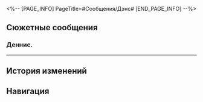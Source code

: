 <%-- [PAGE_INFO]
PageTitle=#Сообщения/Дэнс#
[END_PAGE_INFO] --%>
{{Сообщение Инфобокс
|id          = 153
|Изображение = НИП Дэнс Иконка.png
|Тип         = НИП
|Отправитель = Дэнс
|Описание    = 
|Фракция     = Другие
}}

==Сюжетные сообщения==
===Деннис.===
{{Сообщения
|условие_получения = 
|текст =
:'''(Первопроходец):''' Деннис.
:'''(Первопроходец):''' Деннис?
:'''Дэнс:''' Не управляющий вестибюля Деннис, а гуляка Дэнс. Запомни разницу!
:'''Дэнс:''' Ну как работается, {{MC|ж=госпожа|м=господин}} (Первопроходец)?
:{Выбор} С меня довольно.
::'''(Первопроходец):''' С меня хватит. Работа управляющего не так уж хороша.
:{Выбор} Я ухожу.
::'''(Первопроходец):''' С меня хватит. Работа управляющего не так уж хороша.
:'''(Первопроходец):''' Принимай дела. Я увольняюсь.
:'''(Первопроходец):''' ...
:'''(Первопроходец):''' Деннис? Дэнс?
:'''(Первопроходец):''' ...
:'''(Первопроходец):''' Подожди, я тебя ещё достану!
}}
----

==История изменений==
{{История изменений|2.7}}

==Навигация==
{{Сообщения Навбокс}}